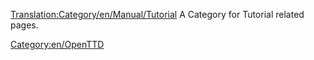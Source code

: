 [[Translation:Category/en/Manual/Tutorial]]
A Category for Tutorial related pages.
[[Category:en/OpenTTD]]